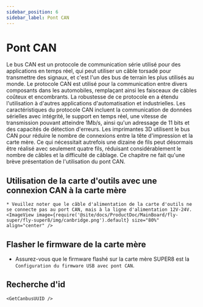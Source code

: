 ```yaml
---
sidebar_position: 6
sidebar_label: Pont CAN
---
```






# Pont CAN

Le bus CAN est un protocole de communication série utilisé pour des applications en temps réel, qui peut utiliser un câble torsadé pour transmettre des signaux, et c'est l'un des bus de terrain les plus utilisés au monde. Le protocole CAN est utilisé pour la communication entre divers composants dans les automobiles, remplaçant ainsi les faisceaux de câbles coûteux et encombrants. La robustesse de ce protocole en a étendu l'utilisation à d'autres applications d'automatisation et industrielles. Les caractéristiques du protocole CAN incluent la communication de données sérielles avec intégrité, le support en temps réel, une vitesse de transmission pouvant atteindre 1Mb/s, ainsi qu'un adressage de 11 bits et des capacités de détection d'erreurs.
Les imprimantes 3D utilisent le bus CAN pour réduire le nombre de connexions entre la tête d'impression et la carte mère. Ce qui nécessitait autrefois une dizaine de fils peut désormais être réalisé avec seulement quatre fils, réduisant considérablement le nombre de câbles et la difficulté de câblage.
Ce chapitre ne fait qu'une brève présentation de l'utilisation du pont CAN.

## Utilisation de la carte d'outils avec une connexion CAN à la carte mère

    * Veuillez noter que le câble d'alimentation de la carte d'outils ne se connecte pas au port CAN, mais à la ligne d'alimentation 12V-24V.
    <ImageView image={require('@site/docs/ProductDoc/MainBoard/fly-super/fly-super8/img/canbridge.png').default} size="80%" align="center" />


## Flasher le firmware de la carte mère

* Assurez-vous que le firmware flashé sur la carte mère SUPER8 est la `Configuration du firmware USB avec pont CAN`.

## Recherche d'id

    <GetCanbusUUID />